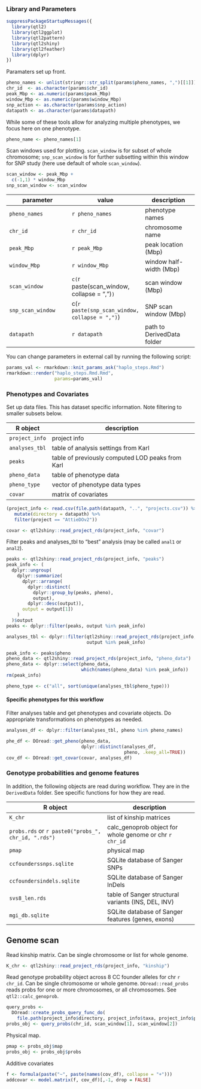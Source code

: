 
### Library and Parameters

```r
suppressPackageStartupMessages({
  library(qtl2)
  library(qtl2ggplot)
  library(qtl2pattern)
  library(qtl2shiny)
  library(qtl2feather)
  library(dplyr)
})
```

Paramaters set up front.

```r
pheno_names <- unlist(stringr::str_split(params$pheno_names, ",")[[1]])
chr_id  <- as.character(params$chr_id)
peak_Mbp <- as.numeric(params$peak_Mbp)
window_Mbp <- as.numeric(params$window_Mbp)
snp_action <- as.character(params$snp_action)
datapath <- as.character(params$datapath)
```

While some of these tools allow for analyzing multiple phenotypes, we focus here on one phenotype.

```r
pheno_name <- pheno_names[1]
```

Scan windows used for plotting. `scan_window` is for subset of whole chromosome;
`snp_scan_window` is for further subsetting within this window for SNP study
(here use default of whole `scan_window`).

```r
scan_window <- peak_Mbp + 
  c(-1,1) * window_Mbp
snp_scan_window <- scan_window
```

parameter     | value | description
--------------|-------|------------
`pheno_names` | `r pheno_names` | phenotype names
`chr_id`      | `r chr_id` | chromosome name
`peak_Mbp`    | `r peak_Mbp` | peak location (Mbp)
`window_Mbp`  | `r window_Mbp` | window half-width (Mbp)
`scan_window` | `c(`r paste(scan_window, collapse = ",")`)` | scan window (Mbp)
`snp_scan_window` | c(`r paste(snp_scan_window, collapse = ",")`) | SNP scan window (Mbp)
`datapath`    | `r datapath` | path to DerivedData folder

You can change parameters in external call by running the following script:

```r
params_val <- rmarkdown::knit_params_ask("haplo_steps.Rmd")
rmarkdown::render("haplo_steps.Rmd.Rmd",
                  params=params_val)
```

### Phenotypes and Covariates

Set up data files. This has dataset specific information.
Note filtering to smaller subsets below.

R object       | description
---------------|------------
`project_info` | project info
`analyses_tbl` | table of analysis settings from Karl
`peaks`        | table of previously computed LOD peaks from Karl
`pheno_data`   | table of phenotype data
`pheno_type`   | vector of phenotype data types
`covar`        | matrix of covariates

```r
(project_info <- read.csv(file.path(datapath, "..", "projects.csv")) %>%
   mutate(directory = datapath) %>%
   filter(project == "AttieDOv2"))
```

```r
covar <- qtl2shiny::read_project_rds(project_info, "covar")
```

Filter peaks and analyses_tbl to "best" analysis (may be called `anal1` or `anal2`).

```r
peaks <- qtl2shiny::read_project_rds(project_info, "peaks")
peak_info <- (
  dplyr::ungroup(
    dplyr::summarize(
      dplyr::arrange(
        dplyr::distinct(
          dplyr::group_by(peaks, pheno), 
          output), 
        dplyr::desc(output)), 
      output = output[1])
    )
  )$output
peaks <- dplyr::filter(peaks, output %in% peak_info)
```

```r
analyses_tbl <- dplyr::filter(qtl2shiny::read_project_rds(project_info, "analyses"), 
                              output %in% peak_info)
```

```r
peak_info <- peaks$pheno
pheno_data <- qtl2shiny::read_project_rds(project_info, "pheno_data")
pheno_data <- dplyr::select(pheno_data, 
                            which(names(pheno_data) %in% peak_info))
rm(peak_info)
```

```r
pheno_type <- c("all", sort(unique(analyses_tbl$pheno_type)))
```

#### Specific phenotypes for this workflow

Filter analyses table and get phenotypes and covariate objects. Do appropriate transformations on phenotypes as needed.

```r
analyses_df <- dplyr::filter(analyses_tbl, pheno %in% pheno_names)
```

```r
phe_df <- DOread::get_pheno(pheno_data,
                            dplyr::distinct(analyses_df, 
                                            pheno, .keep_all=TRUE))
cov_df <- DOread::get_covar(covar, analyses_df)
```

### Genotype probabilities and genome features

In addition, the following objects are read during workflow. They are in the `DerivedData` folder. See specific functions for how they are read.

R object     | description
-------------|------------
`K_chr`            | list of kinship matrices
`probs.rds` or ``r paste0("probs_", chr_id, ".rds")``  | calc_genoprob object for whole genome or chr `r chr_id`
`pmap`       | physical map
`ccfounderssnps.sqlite` | SQLite database of Sanger SNPs
`ccfoundersindels.sqlite` | SQLite database of Sanger InDels
`svs8_len.rds` | table of Sanger structural variants (INS, DEL, INV)
`mgi_db.sqlite` | SQLite database of Sanger features (genes, exons)

## Genome scan

Read kinship matrix. Can be single chromosome or list for whole genome.

```r
K_chr <- qtl2shiny::read_project_rds(project_info, "kinship")
```

Read genotype probability object across 8 CC founder alleles for chr `r chr_id`.
Can be single chromosome or whole genome. `DOread::read_probs` reads probs for one or more chromosomes, or all chromosomes. See `qtl2::calc_genoprob`.

```r
query_probs <- 
  DOread::create_probs_query_func_do(
    file.path(project_info$directory, project_info$taxa, project_info$project))
probs_obj <- query_probs(chr_id, scan_window[1], scan_window[2])
```

Physical map.

```r
pmap <- probs_obj$map
probs_obj <- probs_obj$probs
```

Additive covariates

```r
f <- formula(paste("~", paste(names(cov_df), collapse = "+")))
addcovar <- model.matrix(f, cov_df)[,-1, drop = FALSE]
```

```r

```

